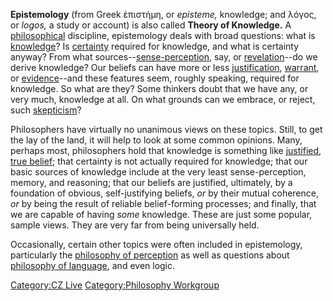 '''Epistemology''' (from Greek ἐπιστήμη, or ''episteme,'' knowledge; and λόγος, or ''logos,'' a study or account) is also called '''Theory of Knowledge.'''  A [[philosophy|philosophical]] discipline, epistemology deals with broad questions: what is [[knowledge]]?  Is [[certainty]] required for knowledge, and what is certainty anyway?  From what sources--[[sense-perception]], say, or [[revelation]]--do we derive knowledge?  Our beliefs can have more or less [[justification]], [[warrant]], or [[evidence]]--and these features seem, roughly speaking, required for knowledge.  So what are they?  Some thinkers doubt that we have any, or very much, knowledge at all.  On what grounds can we embrace, or reject, such [[skepticism]]?

Philosophers have virtually no unanimous views on these topics.  Still, to get the lay of the land, it will help to look at some common opinions.  Many, perhaps most, philosophers hold that knowledge is something like [[JTB analysis|justified, true belief]]; that certainty is not actually required for knowledge; that our basic sources of knowledge include at the very least sense-perception, memory, and reasoning; that our beliefs are justified, ultimately, by a foundation of obvious, self-justifying beliefs, ''or'' by their mutual coherence, ''or'' by being the result of reliable belief-forming processes; and finally, that we are capable of having ''some'' knowledge.  These are just some popular, sample views.  They are very far from being universally held.

Occasionally, certain other topics were often included in epistemology, particularly the [[philosophy of perception]] as well as questions about [[philosophy of language]], and even logic.

[[Category:CZ Live]]
[[Category:Philosophy Workgroup]]